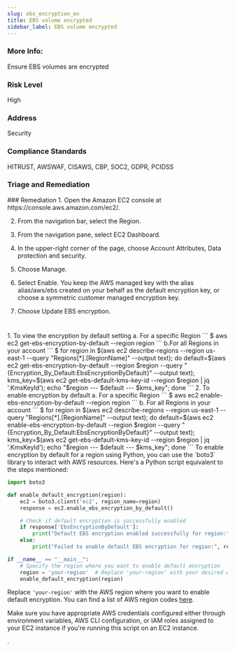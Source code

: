 ```yaml
---
slug: ebs_encryption_on
title: EBS volume encrypted
sidebar_label: EBS volume encrypted
---
```


### More Info:

Ensure EBS volumes are encrypted

### Risk Level

High

### Address

Security

### Compliance Standards

HITRUST, AWSWAF, CISAWS, CBP, SOC2, GDPR, PCIDSS


### Triage and Remediation
<Tabs>
<Tab title='Remediation'>
### Remediation

<AccordionGroup>
<Accordion title='Using Console' defaultOpen='true'>
1. Open the Amazon EC2 console at https://console.aws.amazon.com/ec2/.

2. From the navigation bar, select the Region.

3. From the navigation pane, select EC2 Dashboard.

4. In the upper-right corner of the page, choose Account Attributes, Data protection and security.

5. Choose Manage.

6. Select Enable. You keep the AWS managed key with the alias alias/aws/ebs created on your behalf as the default encryption key, or choose a symmetric customer managed encryption key.

7. Choose Update EBS encryption.

#
</Accordion>

<Accordion title='Using CLI'>
1. To view the encryption by default setting
   a. For a specific Region
      ```
      $ aws ec2 get-ebs-encryption-by-default --region region
      ```
   b.For all Regions in your account
     ```
     $ for region in $(aws ec2 describe-regions --region us-east-1 --query "Regions[*].[RegionName]" --output text); do   default=$(aws ec2 get-ebs-encryption-by-default --region $region --query "{Encryption_By_Default:EbsEncryptionByDefault}" --output text); kms_key=$(aws ec2 get-ebs-default-kms-key-id --region $region | jq '.KmsKeyId'); echo "$region  --- $default  --- $kms_key"; done
     ```
2. To enable encryption by default
   a. For a specific Region
      ```
      $ aws ec2 enable-ebs-encryption-by-default --region region
      ```
   b. For all Regions in your account
      ```
      $ for region in $(aws ec2 describe-regions --region us-east-1 --query "Regions[*].[RegionName]" --output text); do   default=$(aws ec2 enable-ebs-encryption-by-default --region $region --query "{Encryption_By_Default:EbsEncryptionByDefault}" --output text); kms_key=$(aws ec2 get-ebs-default-kms-key-id --region $region | jq '.KmsKeyId'); echo "$region  --- $default  --- $kms_key"; done
      ```
</Accordion>

<Accordion title='Using Python'>
To enable encryption by default for a region using Python, you can use the `boto3` library to interact with AWS resources. Here's a Python script equivalent to the steps mentioned:

```python
import boto3

def enable_default_encryption(region):
    ec2 = boto3.client('ec2', region_name=region)
    response = ec2.enable_ebs_encryption_by_default()

    # Check if default encryption is successfully enabled
    if response['EbsEncryptionByDefault']:
        print("Default EBS encryption enabled successfully for region:", region)
    else:
        print("Failed to enable default EBS encryption for region:", region)

if __name__ == "__main__":
    # Specify the region where you want to enable default encryption
    region = 'your-region'  # Replace 'your-region' with your desired AWS region
    enable_default_encryption(region)
```

Replace `'your-region'` with the AWS region where you want to enable default encryption. You can find a list of AWS region codes [here](https://docs.aws.amazon.com/general/latest/gr/rande.html#regional-endpoints).

Make sure you have appropriate AWS credentials configured either through environment variables, AWS CLI configuration, or IAM roles assigned to your EC2 instance if you're running this script on an EC2 instance.
</Accordion>

</AccordionGroup>
</Tab>
</Tabs>
.